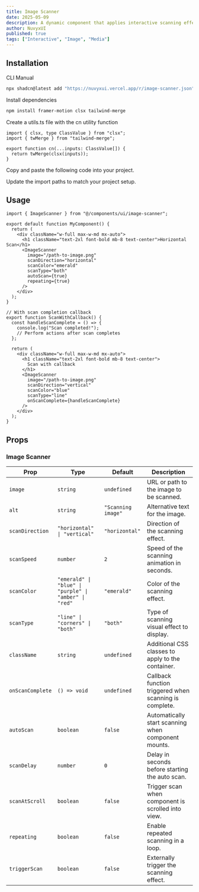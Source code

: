 ```yaml
---
title: Image Scanner
date: 2025-05-09
description: A dynamic component that applies interactive scanning effects to images, supporting various scan patterns, directions, and customizable animations.
author: NuvyxUI
published: true
tags: ["Interactive", "Image", "Media"]
---
```


<ComponentPreview name="image-scanner-demo" />

## Installation

<Tabs defaultValue="cli">

<TabsList>
  <TabsTrigger value="cli">CLI</TabsTrigger>
  <TabsTrigger value="manual">Manual</TabsTrigger>
</TabsList>
<TabsContent value="cli">

```bash
npx shadcn@latest add "https://nuvyxui.vercel.app/r/image-scanner.json"
```

</TabsContent>

<TabsContent value="manual">

<Steps>

<Step>Install dependencies</Step>

```bash
npm install framer-motion clsx tailwind-merge
```

<Step>Create a utils.ts file with the cn utility function</Step>

```tsx
import { clsx, type ClassValue } from "clsx";
import { twMerge } from "tailwind-merge";

export function cn(...inputs: ClassValue[]) {
  return twMerge(clsx(inputs));
}
```

<Step>Copy and paste the following code into your project.</Step>

<ComponentSource name="image-scanner" />

<Step>Update the import paths to match your project setup.</Step>

</Steps>

</TabsContent>

</Tabs>

## Usage

```tsx
import { ImageScanner } from "@/components/ui/image-scanner";
```

```tsx
export default function MyComponent() {
  return (
    <div className="w-full max-w-md mx-auto">
      <h1 className="text-2xl font-bold mb-8 text-center">Horizontal Scan</h1>
      <ImageScanner
        image="/path-to-image.png"
        scanDirection="horizontal"
        scanColor="emerald"
        scanType="both"
        autoScan={true}
        repeating={true}
      />
    </div>
  );
}

// With scan completion callback
export function ScanWithCallback() {
  const handleScanComplete = () => {
    console.log("Scan completed!");
    // Perform actions after scan completes
  };

  return (
    <div className="w-full max-w-md mx-auto">
      <h1 className="text-2xl font-bold mb-8 text-center">
        Scan with callback
      </h1>
      <ImageScanner
        image="/path-to-image.png"
        scanDirection="vertical"
        scanColor="blue"
        scanType="line"
        onScanComplete={handleScanComplete}
      />
    </div>
  );
}
```

## Props

### Image Scanner

| Prop             | Type                                                  | Default            | Description                                            |
| ---------------- | ----------------------------------------------------- | ------------------ | ------------------------------------------------------ |
| `image`          | `string`                                              | `undefined`        | URL or path to the image to be scanned.                |
| `alt`            | `string`                                              | `"Scanning image"` | Alternative text for the image.                        |
| `scanDirection`  | `"horizontal" \| "vertical"`                          | `"horizontal"`     | Direction of the scanning effect.                      |
| `scanSpeed`      | `number`                                              | `2`                | Speed of the scanning animation in seconds.            |
| `scanColor`      | `"emerald" \| "blue" \| "purple" \| "amber" \| "red"` | `"emerald"`        | Color of the scanning effect.                          |
| `scanType`       | `"line" \| "corners" \| "both"`                       | `"both"`           | Type of scanning visual effect to display.             |
| `className`      | `string`                                              | `undefined`        | Additional CSS classes to apply to the container.      |
| `onScanComplete` | `() => void`                                          | `undefined`        | Callback function triggered when scanning is complete. |
| `autoScan`       | `boolean`                                             | `false`            | Automatically start scanning when component mounts.    |
| `scanDelay`      | `number`                                              | `0`                | Delay in seconds before starting the auto scan.        |
| `scanAtScroll`   | `boolean`                                             | `false`            | Trigger scan when component is scrolled into view.     |
| `repeating`      | `boolean`                                             | `false`            | Enable repeated scanning in a loop.                    |
| `triggerScan`    | `boolean`                                             | `false`            | Externally trigger the scanning effect.                |
